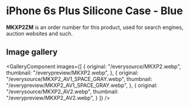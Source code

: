 
# iPhone 6s Plus Silicone Case - Blue

<Callout type='info' emoji='👉🏻'>**MKXP2ZM** is an order number for this product, used for search engines, auction websites and such.</Callout>

## Image gallery

<GalleryComponent
    images={[
      {
        original: "/everysource/MKXP2.webp",
        thumbnail: "/everypreview/MKXP2.webp",
      },
      {
        original: "/everysource/MKXP2_AV1_SPACE_GRAY.webp",
        thumbnail: "/everypreview/MKXP2_AV1_SPACE_GRAY.webp",
      },
      {
        original: "/everysource/MKXP2_AV2.webp",
        thumbnail: "/everypreview/MKXP2_AV2.webp",
      }
    ]}
  />
